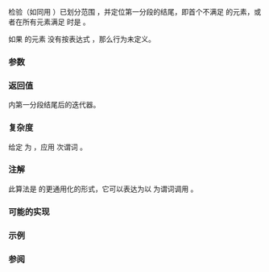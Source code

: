 {{cpp/title|partition_point}}
{{cpp/algorithm/navbar}}
{{ddcl|header=algorithm|since=c++11|notes={{mark constexpr since c++20}}|
template&lt; class ForwardIt, class UnaryPred &gt;
ForwardIt partition_point( ForwardIt first, ForwardIt last, UnaryPred p );
}}

检验（如同用 {{lc|std::partition}}）已划分范围 {{range|first|last}}，并定位第一分段的结尾，即首个不满足 {{c|p}} 的元素，或者在所有元素满足 {{c|p}} 时是 {{c|last}}。

如果 {{range|first|last}} 的元素 {{c|elem}} 没有按表达式 {{c|bool(p(elem))}} {{rlp|/#要求|划分}}，那么行为未定义。

===参数===
{{par begin}}
{{par range|3=要检查的|range=已划分}}
{{par pred1|p|对于在范围起始找到的元素|p1=ForwardIt}}
{{par hreq}}
{{par req named|ForwardIt|ForwardIterator}}
{{par req named|UnaryPred|Predicate}}
{{par end}}

===返回值===
{{range|first|last}} 内第一分段结尾后的迭代器。

===复杂度===
给定 {{mathjax-or|\(\scriptsize N\)|N}} 为 {{c|std::distance(first, last)}}，应用 {{mathjax-or|\(\scriptsize O(log(N))\)|O(log(N))}} 次谓词 {{c|p}}。

===注解===
此算法是 {{lc|std::lower_bound}} 的更通用化的形式，它可以表达为以 {{c|[&amp;](const auto&amp; e) { return e &lt; value; });}} 为谓词调用 {{tt|std::partition_point}}。

===可能的实现===
{{eq fun|1=
template&lt;class ForwardIt, class UnaryPred&gt;
constexpr //&lt; C++20 起
ForwardIt partition_point(ForwardIt first, ForwardIt last, UnaryPred p)
{
    for (auto length = std::distance(first, last); 0 &lt; length; )
    {
        auto half = length / 2;
        auto middle = std::next(first, half);
        if (p(*middle))
        {
            first = std::next(middle);
            length -= (half + 1);
        }
        else
            length = half;
    }
    
    return first;
}
}}

===示例===
{{example
|
|code=
#include &lt;algorithm&gt;
#include &lt;array&gt;
#include &lt;iostream&gt;
#include &lt;iterator&gt;

auto print_seq = [](auto rem, auto first, auto last)
{
    for (std::cout &lt;&lt; rem; first != last; std::cout &lt;&lt; *first++ &lt;&lt; ' ') {}
    std::cout &lt;&lt; '\n';
};

int main()
{
    std::array v{1, 2, 3, 4, 5, 6, 7, 8, 9};
    
    auto is_even = [](int i) { return i % 2 == 0; };
    
    std::partition(v.begin(), v.end(), is_even);
    print_seq("划分后，v：", v.cbegin(), v.cend());
    
    const auto pp = std::partition_point(v.cbegin(), v.cend(), is_even);
    const auto i = std::distance(v.cbegin(), pp);
    std::cout &lt;&lt; "划分点在 " &lt;&lt; i &lt;&lt; "；v[" &lt;&lt; i &lt;&lt; "] = " &lt;&lt; *pp &lt;&lt; '\n';
    
    print_seq("第一分段（所有偶数元素）：", v.cbegin(), pp);
    print_seq("第二分段（所有奇数元素）：", pp, v.cend());
}
|p=true
|output=
划分后，v：8 2 6 4 5 3 7 1 9
划分点在 4；v[4] = 5
第一分段（所有偶数元素）：8 2 6 4
第二分段（所有奇数元素）：5 3 7 1 9
}}

===参阅===
{{dsc begin}}
{{dsc inc|cpp/algorithm/dsc find}}
{{dsc inc|cpp/algorithm/dsc is_sorted}}
{{dsc inc|cpp/algorithm/dsc lower_bound}}
{{dsc inc|cpp/algorithm/ranges/dsc partition_point}}
{{dsc end}}
{{langlinks|de|en|es|fr|it|ja|pt|ru}}